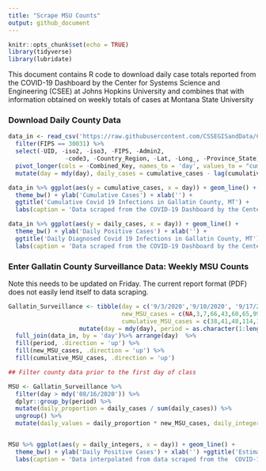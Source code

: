 ```yaml
---
title: "Scrape MSU Counts"
output: github_document
---
```


```r
knitr::opts_chunk$set(echo = TRUE)
library(tidyverse)
library(lubridate)
```

This document contains R code to download daily case totals reported  from the COVID-19 Dashboard by the Center for Systems Science and Engineering (CSEE) at Johns Hopkins University and combines that with information obtained on weekly totals of cases at Montana State University


### Download Daily County Data

```r
data_in <- read_csv('https://raw.githubusercontent.com/CSSEGISandData/COVID-19/master/csse_covid_19_data/csse_covid_19_time_series/time_series_covid19_confirmed_US.csv') %>% 
  filter(FIPS == 30031) %>% 
  select(-UID, -iso2, -iso3, -FIPS, -Admin2, 
                -code3, -Country_Region, -Lat, -Long_, -Province_State) %>% 
  pivot_longer(cols = -Combined_Key, names_to = 'day', values_to = "cumulative_cases") %>%
  mutate(day = mdy(day), daily_cases = cumulative_cases - lag(cumulative_cases))

data_in %>% ggplot(aes(y = cumulative_cases, x = day)) + geom_line() + 
  theme_bw() + ylab('Cumulative Cases') + xlab('') + 
  ggtitle('Cumulative Covid 19 Infections in Gallatin County, MT') + 
  labs(caption = 'Data scraped from the COVID-19 Dashboard by the Center for Systems Science and Engineering (CSEE) at JHU')

data_in %>% ggplot(aes(y = daily_cases, x = day)) + geom_line() + 
  theme_bw() + ylab('Daily Positive Cases') + xlab('') + 
  ggtitle('Daily Diagnosed Covid 19 Infections in Gallatin County, MT') + 
  labs(caption = 'Data scraped from the COVID-19 Dashboard by the Center for Systems Science and Engineering (CSEE) at JHU')
```


### Enter Gallatin County Surveillance Data: Weekly MSU Counts

Note this needs to be updated on Friday. The current report format (PDF) does not easily lend itself to data scraping.
```r
Gallatin_Surveillance <- tibble(day = c('9/3/2020','9/10/2020', '9/17/2020', '9/24/2020', '10/2/2020', '10/8/2020', '10/15/2020',"10/22/2020", '10/29/2020','11/05/2020','11/12/2020'), 
                                new_MSU_cases = c(NA,3,7,66,43,60,65,99,132,212,265), 
                                cumulative_MSU_cases = c(38,41,48,114,157,217,282,381,513,725,990) ) %>%
                    mutate(day = mdy(day), period = as.character(1:length(new_MSU_cases))) %>% 
  full_join(data_in, by = 'day')%>% arrange(day)  %>%
  fill(period, .direction = 'up') %>%
  fill(new_MSU_cases, .direction = 'up') %>%
  fill(cumulative_MSU_cases, .direction = 'up')

## Filter county data prior to the first day of class

MSU <- Gallatin_Surveillance %>% 
  filter(day > mdy('08/16/2020')) %>% 
  dplyr::group_by(period) %>% 
  mutate(daily_proportion = daily_cases / sum(daily_cases)) %>% 
  ungroup() %>%
  mutate(daily_values = daily_proportion * new_MSU_cases, daily_integers = round(daily_values))


MSU %>% ggplot(aes(y = daily_integers, x = day)) + geom_line() + 
  theme_bw() + ylab('Daily Positive Cases') + xlab('') +ggtitle('Estimated Daily Diagnosed Covid 19 Infections for Montana State University') + 
  labs(caption = 'Data interpolated from data scraped from the  COVID-19 Dashboard by the Center for Systems Science \n and Engineering  at JHU and Gallatin County Weekly COVID-19 Surveillance Reports \n Monthly MSU cases are allocated to individual days using the proportion of Gallatin County cases on that day of the week')
```

